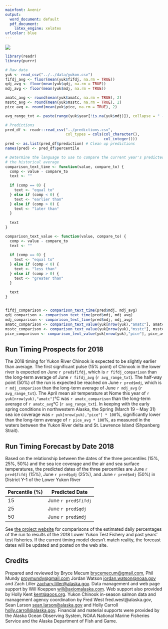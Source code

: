 ```yaml
---
mainfont: Avenir
output:
  word_document: default
  pdf_document:
    latex_engine: xelatex
urlcolor: blue
---
```


![](images/combined.png)

\begin{center}
  \huge{2018 Final Prospects and Forecast for Chinook Salmon Timing}
  
  \large{Lower Yukon River (Area Y-1)}
\end{center}

```r
library(readr)
library(purrr)

# Raw data
yuk <- read_csv("../../data/yukon.csv")
fifdj_avg <- floor(mean(yuk$fifdj, na.rm = TRUE))
qdj_avg <- floor(mean(yuk$qdj, na.rm = TRUE))
mdj_avg <- floor(mean(yuk$mdj, na.rm = TRUE))

amatc_avg <- round(mean(yuk$amatc, na.rm = TRUE), 2)
msstc_avg <- round(mean(yuk$msstc, na.rm = TRUE), 2)
pice_avg <- round(mean(yuk$pice, na.rm = TRUE), 2)

avg_range_txt <- paste(range(yuk$year[!is.na(yuk$mdj)]), collapse = " - ")

# Predictions
pred_df <- readr::read_csv("../predictions.csv",
                           col_types = cols(col_character(), 
                                            col_integer()))
pred <- as.list(pred_df$prediction) # Clean up predictions
names(pred) <- pred_df$percentile

# Determine the language to use to compare the current year's predicted mdj with
# the historical average
comparison_text_time <- function(value, compare_to) {
  comp <- value - compare_to
  text <- ""
  
  if (comp == 0) {
    text <- "equal to"
  } else if (comp < 0) {
    text <- "earlier than"
  } else if (comp > 0) {
    text <- "later than"
  }
  
  text
}

comparison_text_value <- function(value, compare_to) {
  comp <- value - compare_to
  text <- ""
  
  if (comp == 0) {
    text <- "equal to"
  } else if (comp < 0) {
    text <- "less than"
  } else if (comp > 0) {
    text <- "greater than"
  }
  
  text
}


fifdj_comparison <- comparison_text_time(pred$mdj, mdj_avg)
qdj_comparison <- comparison_text_time(pred$mdj, mdj_avg)
mdj_comparison <- comparison_text_time(pred$mdj, mdj_avg)
amatc_comparison <- comparison_text_value(yuk[nrow(yuk),"amatc"], amatc_avg)
msstc_comparison <- comparison_text_value(yuk[nrow(yuk),"msstc"], msstc_avg)
pice_comparison <- comparison_text_value(yuk[nrow(yuk),"pice"], pice_avg)

```

## Run Timing Prospects for 2018

The 2018 timing for Yukon River Chinook is expected to be slightly earlier than average.
The first significant pulse (15% point) of Chinook in the lower river is expected on June `r pred$fifdj`, which is `r fifdj_comparison` than the long-term average of June `r fifdj_avg` (`r avg_range_txt`).
The half-way point (50%) of the run is expected be reached on June `r pred$mdj`, which is `r mdj_comparison` than the long-term average of June `r mdj_avg` (`r avg_range_txt`).
The April mean air temperature at Nome this year of `r yuk[nrow(yuk),"amatc"]`°C was `r amatc_comparison` than the long-term average of `r amatc_avg`°C (`r avg_range_txt`).
In keeping with the early spring conditions in northwestern Alaska, the Spring (March 19 – May 31) sea ice coverage was `r yuk[nrow(yuk),"pice"] * 100`%, significantly lower than the long-term average of `r pice_avg * 100`%, as measured in the waters between the Yukon River delta and St. Lawrence Island (Shpanberg Strait). 

## Run Timing Forecast by Date 2018

Based on the relationship between the dates of the three percentiles (15%, 25%, 50%) and the sea ice coverage and the air and sea surface temperatures, the predicted dates of the three percentiles are June `r pred$fifdj` (15%), June `r pred$qdj` (25%), and June `r pred$mdj` (50%) in District  Y-1 of the Lower Yukon River

| Percentile (%) | Predicted Date |
|-|-|
| 15 | June `r pred$fifdj` |
| 25 | June `r pred$qdj` |
| 50 | June `r pred$mdj` |

See [the project website](http://www.aoos.org/2018-run-timing-outlook-and-forecast-summary-chinook-salmon-yukon-river-delta/) for comparisons of the estimated daily percentages of the run to results of the 2018 Lower Yukon Test Fishery and past years’ test fisheries. If the current timing model doesn’t match reality, the forecast dates will be updated and posted on the web site.

## Credits

Prepared and reviewed by Bryce Mecum [brycemecum@gmail.com](mailto:brycemecum@gmail.com), Phil Mundy [proymundy@gmail.com](mailto:proymundy@gmail.com) Jordan Watson [jordan.watson@noaa.gov](mailto:jordan.watson@noaa.gov) and Zach Liller [zachary.liller@alaska.gov](mailto:zachary.liller@alaska.gov). Data management and web page support by Will Koeppen [will@axiomalaska.com](mailto:will@axiomalaska.com). Web support also provided by Holly Kent [kent@aoos.org](mailto: kent@aoos.org). Yukon Chinook in-season salmon data and management agency coordination by Fred West fred.west@alaska.gov, Sean Larson [sean.larson@alaska.gov](mailto:sean.larson@alaska.gov) and Holly Carroll [holly.carroll@alaska.gov](mailto:holly.carroll@alaska.gov).  Financial and material supports were provided by the Alaska Ocean Observing System, NOAA National Marine Fisheries Service and the Alaska Department of Fish and Game.